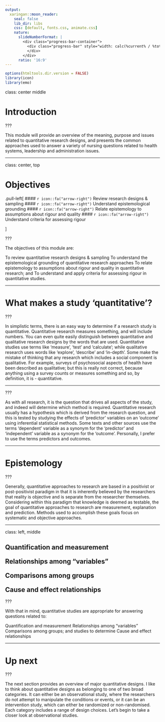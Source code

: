 ```yaml
---
output:
  xaringan::moon_reader:
    seal: false
    lib_dir: libs
    css: [default, fonts.css, animate.css]
    nature:
      slideNumberFormat: |
        <div class="progress-bar-container">
          <div class="progress-bar" style="width: calc(%current% / %total% * 100%);">
          </div>
        </div>
      ratio: '16:9'
---
```


```r
options(htmltools.dir.version = FALSE)
library(icon)
library(emo)
```

class: center middle

# Introduction


???
 

This module will provide an overview of the meaning, purpose and issues related to quantitative research designs, and presents the common approaches used to answer a variety of nursing questions related to health systems, leadership and administration issues.

---


class: center, top

# Objectives

<div align="left">
.pull-left[
#### `r icon::fa("arrow-right")` Review research designs & sampling 
#### `r icon::fa("arrow-right")` Understand epistemological grounding
#### `r icon::fa("arrow-right")` Relate epistemology to assumptions about rigour and quality
#### `r icon::fa("arrow-right")` Understand criteria for assessing rigour

]

</div>

???


The objectives of this module are:

To review quantitative research designs & sampling 
To understand the epistemological grounding of quantitative research approaches 
To relate epistemology to assumptions about rigour and quality in quantitative research; and
To understand and apply criteria for assessing rigour in quantitative studies.

---


# What makes a study 'quantitative'?

???

In simplistic terms, there is an easy way to determine if a research study is quantitative. Quantitative research measures something, and will include numbers. You can even quite easily distinguish between quantitative and qualitative research designs by the words that are used. Quantitative studies use terms like ‘measure’, ‘test’ and ‘calculate’; while qualitative research uses words like ‘explore’, ‘describe’ and ‘in-depth’. Some make the mistake of thinking that any research which includes a social component is qualitative. For example, surveys of psychosocial aspects of health have been described as qualitative; but this is really not correct, because anything using a survey counts or measures something and so, by definition, it is - quantitative.


---


???

As with all research, it is the  question that drives all aspects of the study, and indeed will determine which method is required. Quantitative research usually has a hypothesis which is derived from the research question, and this is tested by studying the effects of ‘predictor’ variables on an ‘outcome’ using inferential statistical methods. Some texts and other sources use the terms 'dependent' variable as a synonym for the 'predictor' and 'independent' variable as a synonym for the 'outcome'. Personally, I prefer to use the terms predictors and outcomes. 

---

# Epistemology

???

Generally, quantitative approaches to research are based in a positivist or post-positivist paradigm in that it is inherently believed by the researchers that reality is objective and is separate from the researcher themselves. Considering within this paradigm that knowledge is deemed as testable, the goal of quantitative approaches to research are measurement, explanation and prediction. Methods used to accomplish these goals focus on systematic and objective approaches. 


---

class: left, middle
<div>
<h2>
Quantification and measurement

Relationships among “variables”

Comparisons among groups

Cause and effect relationships
</h2>
<div>

???


With that in mind, quantitative studies are appropriate for answering questions related to:

Quantification and measurement
Relationships among “variables”
Comparisons among groups; and
studies to determine Cause and effect relationships


---

# Up next

???

The next section provides an overview of major quantitative designs. I like to think about quantitative designs as belonging to one of two broad categories. It can either be an observational study, where the researchers do not attempt to manipulate the conditions or events, or it can be an intervention study, which can either be randomized or  non-randomised. Each category includes a range of design choices. Let's begin to take a closer look at observational studies.





